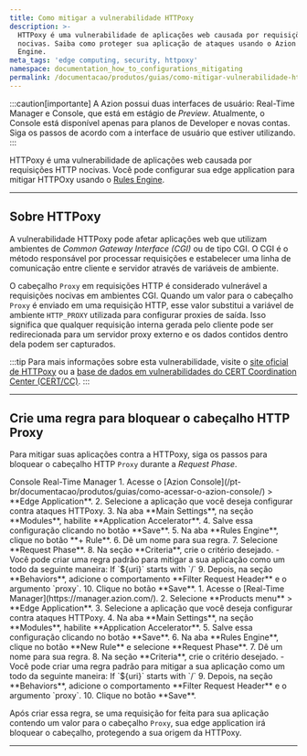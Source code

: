 ```yaml
---
title: Como mitigar a vulnerabilidade HTTPoxy
description: >-
  HTTPoxy é uma vulnerabilidade de aplicações web causada por requisições HTTP
  nocivas. Saiba como proteger sua aplicação de ataques usando o Azion Rules
  Engine.
meta_tags: 'edge computing, security, httpoxy'
namespace: documentation_how_to_configurations_mitigating
permalink: /documentacao/produtos/guias/como-mitigar-vulnerabilidade-httpoxy/
---
```



:::caution[importante]
A Azion possui duas interfaces de usuário: Real-Time Manager e Console, que está em estágio de *Preview*. Atualmente, o Console está disponível apenas para planos de Developer e novas contas. Siga os passos de acordo com a interface de usuário que estiver utilizando.
:::

HTTPoxy é uma vulnerabilidade de aplicações web causada por requisições HTTP nocivas. Você pode configurar sua edge application para mitigar HTTPOxy usando o [Rules Engine](/pt-br/documentacao/produtos/build/edge-application/rules-engine/).

---

## Sobre HTTPoxy

A vulnerabilidade HTTPoxy pode afetar aplicações web que utilizam ambientes de *Common Gateway Interface (CGI)* ou de tipo CGI. O CGI é o método responsável por processar requisições e estabelecer uma linha de comunicação entre cliente e servidor através de variáveis de ambiente.

O cabeçalho `Proxy` em requisições HTTP é considerado vulnerável a requisições nocivas em ambientes CGI. Quando um valor para o cabeçalho `Proxy` é enviado em uma requisição HTTP, esse valor substitui a variável de ambiente `HTTP_PROXY` utilizada para configurar proxies de saída. Isso significa que qualquer requisição interna gerada pelo cliente pode ser redirecionada para um servidor proxy externo e os dados contidos dentro dela podem ser capturados.

:::tip
Para mais informações sobre esta vulnerabilidade, visite o [site oficial de HTTPoxy](https://httpoxy.org/) ou a [base de dados em vulnerabilidades do CERT Coordination Center (CERT/CC)](https://www.kb.cert.org/vuls/id/797896).
:::

---

## Crie uma regra para bloquear o cabeçalho HTTP Proxy

Para mitigar suas aplicações contra a HTTPoxy, siga os passos para bloquear o cabeçalho HTTP `Proxy` durante a *Request Phase*.

<Tabs client:visible>
    <Fragment slot="tab.console">Console</Fragment>
    <Fragment slot="tab.rtm">Real-Time Manager</Fragment>

<Fragment slot="panel.console">
1. Acesse o [Azion Console](/pt-br/documentacao/produtos/guias/como-acessar-o-azion-console/) > **Edge Application**.
2. Selecione a aplicação que você deseja configurar contra ataques HTTPoxy.
3. Na aba **Main Settings**, na seção **Modules**, habilite **Application Accelerator**.
4. Salve essa configuração clicando no botão **Save**.
5. Na aba **Rules Engine**, clique no botão **+ Rule**.
6. Dê um nome para sua regra.
7. Selecione **Request Phase**.
8. Na seção **Criteria**, crie o critério desejado.
    - Você pode criar uma regra padrão para mitigar a sua aplicação como um todo da seguinte maneira: If `${uri}` starts with `/`
9. Depois, na seção **Behaviors**, adicione o comportamento **Filter Request Header** e o argumento `proxy`.
10. Clique no botão **Save**.
</Fragment>

<Fragment slot="panel.rtm">
1. Acesse o [Real-Time Manager](https://manager.azion.com/).
2. Selecione **Products menu** > **Edge Application**.
3. Selecione a aplicação que você deseja configurar contra ataques HTTPoxy.
4. Na aba **Main Settings**, na seção **Modules**, habilite **Application Accelerator**.
5. Salve essa configuração clicando no botão **Save**.
6. Na aba **Rules Engine**, clique no botão **New Rule** e selecione **Request Phase**.
7. Dê um nome para sua regra.
8. Na seção **Criteria**, crie o critério desejado.
    - Você pode criar uma regra padrão para mitigar a sua aplicação como um todo da seguinte maneira: If `${uri}` starts with `/`
9. Depois, na seção **Behaviors**, adicione o comportamento **Filter Request Header** e o argumento `proxy`.
10. Clique no botão **Save**.

Após criar essa regra, se uma requisição for feita para sua aplicação contendo um valor para o cabeçalho `Proxy`, sua edge application irá bloquear o cabeçalho, protegendo a sua origem da HTTPoxy.
</Fragment>

</Tabs>

---

